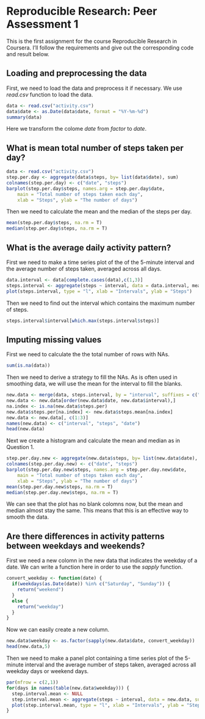 Reproducible Research: Peer Assessment 1
===========================================

This is the first assignment for the course Reproducible Research in Coursera.
I'll follow the requirements and give out the corresponding code and result below.

## Loading and preprocessing the data
First, we need to load the data and preprocess it if necessary.
We use *read.csv* function to load the data.

```r
data <- read.csv("activity.csv")
data$date <- as.Date(data$date, format = "%Y-%m-%d")
summary(data)
```

Here we transform the colome *date* from *factor* to *date*.

## What is mean total number of steps taken per day?
```r
data <- read.csv("activity.csv")
step.per.day <- aggregate(data$steps, by= list(data$date), sum)
colnames(step.per.day) <- c("date", "steps")
barplot(step.per.day$steps, names.arg = step.per.day$date, 
    main = "Total number of steps taken each day", 
    xlab = "Steps", ylab = "The number of days")
```

Then we need to calculate the mean and the median of the steps per day.

```r
mean(step.per.day$steps, na.rm = T)
median(step.per.day$steps, na.rm = T)
```

## What is the average daily activity pattern?
First we need to make a time series plot of the of the 5-minute interval and the average number of steps taken, averaged across all days.

```r
data.interval <- data[complete.cases(data),c(1,3)]
steps.interval <- aggregate(steps ~ interval, data = data.interval, mean)
plot(steps.interval, type = "l", xlab = "Intervals", ylab = "Steps")
```

Then we need to find out the interval which contains the maximum number of steps.

```r
steps.interval$interval[which.max(steps.interval$steps)]
```
## Imputing missing values

First we need to calculate the the total number of rows with NAs.

```r
sum(is.na(data))
```

Then we need to derive a strategy to fill the NAs. 
As is often used in smoothing data, we will use the mean for the interval to fill the blanks.

```r
new.data <- merge(data, steps.interval, by = "interval", suffixes = c(".per",".mean"))
new.data <- new.data[order(new.data$date, new.data$interval),]
na.index <- is.na(new.data$steps.per)
new.data$steps.per[na.index] <- new.data$steps.mean[na.index]
new.data <- new.data[, c(1:3)]
names(new.data) <- c("interval", "steps", "date")
head(new.data)
```

Next we create a histogram and calculate the mean and median as in Question 1.

```r
step.per.day.new <- aggregate(new.data$steps, by= list(new.data$date), sum)
colnames(step.per.day.new) <- c("date", "steps")
barplot(step.per.day.new$steps, names.arg = step.per.day.new$date, 
    main = "Total number of steps taken each day", 
    xlab = "Steps", ylab = "The number of days")
mean(step.per.day.new$steps, na.rm = T)
median(step.per.day.new$steps, na.rm = T)
```

We can see that the plot has no blank colomns now, but the mean and median almost stay the same.
This means that this is an effective way to smooth the data.

## Are there differences in activity patterns between weekdays and weekends?

First we need a new colomn in the new data that indicates the weekday of a date.
We can write a function here in order to use the *sapply* function.

```r
convert_weekday <- function(date) {
  if(weekdays(as.Date(date)) %in% c("Saturday", "Sunday")) {
    return("weekend")
  }
  else {
    return("weekday")
  }
}
```

Now we can easily create a new column.

```r
new.data$weekday <- as.factor(sapply(new.data$date, convert_weekday))
head(new.data,5)
```

Then we need to make a panel plot containing a time series plot of the 5-minute interval and the average number of steps taken, averaged across all weekday days or weekend days.

```r
par(mfrow = c(2,1))
for(days in names(table(new.data$weekday))) {
  step.interval.mean <- NULL
  step.interval.mean <- aggregate(steps ~ interval, data = new.data, subset = (new.data$weekday == days), FUN = mean)
  plot(step.interval.mean, type = "l", xlab = "Intervals", ylab = "Steps", main = days)
}
```
